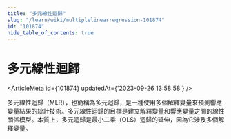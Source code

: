 ```yaml
---
title: "多元線性迴歸"
slug: "/learn/wiki/multiplelinearregression-101874"
id: "101874"
hide_table_of_contents: true
---
```



# 多元線性迴歸

<ArticleMeta id={101874} updatedAt={'2023-09-26 13:58:58'} />
<div className='border-solid border-b border-t-0 my-4 border-[var(--ifm-color-gray-300)]' />

多元線性迴歸（MLR），也簡稱為多元迴歸，是一種使用多個解釋變量來預測響應變量結果的統計技術。多元線性迴歸的目標是建立解釋變量和響應變量之間的線性關係模型。本質上，多元迴歸是最小二乘（OLS）迴歸的延伸，因為它涉及多個解釋變量。

